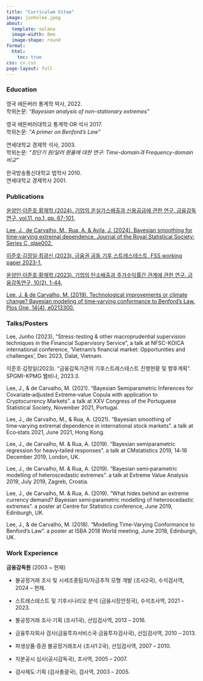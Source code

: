 ```yaml
---
title: "Curriculum Vitae"
image: junholee.jpeg
about:
  template: solana
  image-width: 8em
  image-shape: round
format:
  html:
    toc: true
css: cv.css
page-layout: full
---
```



### Education

영국 에든버러 통계학 박사, 2022. <br>
학위논문: *"Bayesian analysis of non-stationary extremes"*

영국 에든버러대학교 통계학·OR 석사 2017. <br>
학위논문: *"A primer on Benford's Law"* 

연세대학교 경제학 석사, 2003.<br>
학위논문: *"장단기 원/달러 환율에 대한 연구: Time-domain과 Frequency-domain 비교"*

한국방송통신대학교 법학사 2010. <br>
연세대학교 경제학사 2001.


### Publications

[윤양인·이준호·황재학,(2024). 기업의 온실가스배출과 신용공급에 관한 연구. 금융감독연구, vol.11, no.1, pp. 67-101. ](https://doi.org/10.23229/fss.2024.11.1.003)

[Lee, J., de Carvalho, M., Rua, A. & Avila, J. (2024). Bayesian smoothing for time‑varying extremal dependence. Journal of the Royal Statistical Society: Series C, qlae002.](https://doi.org/10.1093/jrsssc/qlae002)

[이준호·김정일·최광신 (2023). 금융권 공동 기후 스트레스테스트, FSS working paper 2023-1.](https://www.fss.or.kr/fss/bbs/B0000083/view.do?nttId=132378&menuNo=200398&pageIndex=1)

[윤양인·이준호·황재학,(2023). 기업의 탄소배출과 주가수익률간 관계에 관한 연구. 금융감독연구, 10(2), 1-44.](http://doi.org/10.23229/fss.2023.10.2.001)

[Lee, J. & de Carvalho, M. (2019). Technological improvements or climate change? Bayesian modeling of time‑varying conformance to Benford’s Law. Plos One, 14(4), e0213300.](https://doi.org/10.1371/journal.pone.0213300)


### Talks/Posters

Lee, Junho (2023), "Stress-testing & other macroprudential supervision techniques in the Financial Supervisory Service", a talk at NFSC-KOICA international conference, 'Vietnam's financial market: Opportunities and challenges', Dec 2023, Dalat, Vietnam. 

이준호·김정일(2023). “금융감독기관의 기후스트레스테스트 진행현황 및 향후계획”. SPGMI-KPMG 웹비나, 2023.3.

Lee, J., & de Carvalho, M. (2021). “Bayesian Semiparametric Inferences for Covariate‑adjusted Extreme‑value Copula with application to Cryptocurrency Markets”. a talk at XXV Congress of the Portuguese Statistical Society, November 2021, Portugal.

Lee, J., de Carvalho, M., & Rua, A. (2021). “Bayesian smoothing of time‑varying extremal dependence in international stock markets”. a talk at Eco‑stats 2021, June 2021, Hong Kong.

Lee, J., de Carvalho, M. & Rua, A. (2019). “Bayesian semiparametric regression for heavy‑tailed responses”. a talk at CMstatistics 2019, 14‑16 December 2019, London, UK.

Lee, J., de Carvalho, M. & Rua, A. (2019). “Bayesian semi‑parametric modelling of heteroscedastic extremes”. a talk at Extreme Value Analysis 2019, July 2019, Zagreb, Croatia.

Lee, J., de Carvalho, M. & Rua, A. (2019). “What hides behind an extreme currency demand? Bayesian semi‑parametric modelling of heteroscedastic extremes”. a poster at Centre for Statistics conference, June 2019, Edinburgh, UK.

Lee, J., & de Carvalho, M. (2018). “Modelling Time‑Varying Conformance to Benford’s Law”. a poster at ISBA 2018 World meeting, June 2018, Edinburgh, UK.

### Work Experience

**금융감독원** (2003 ~ 현재)

* 불공정거래 조사 및 시세조종탐지/자금추적 모형 개발 (조사2국), 수석검사역, 2024 -- 현재.

* 스트레스테스트 및 기후시나리오 분석 (금융시장안정국), 수석조사역, 2021 -- 2023.

* 불공정거래 조사·기획 (조사1국), 선임검사역, 2013 -- 2016.

* 금융투자회사 검사(금융투자서비스국·금융투자검사국), 선임검사역, 2010 -- 2013.

* 파생상품·증권 불공정거래조사 (조사1·2국), 선임검사역, 2007 -- 2010.

* 지분공시 심사(공시감독국), 조사역, 2005 -- 2007.

* 검사제도·기획 (검사총괄국), 검사역, 2003 -- 2005.
